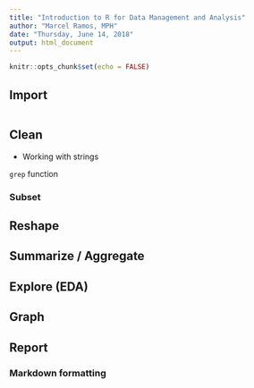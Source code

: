 ```yaml
---
title: "Introduction to R for Data Management and Analysis"
author: "Marcel Ramos, MPH"
date: "Thursday, June 14, 2018"
output: html_document
---
```


```r
knitr::opts_chunk$set(echo = FALSE)
```

## Import

```r

```

## Clean

- Working with strings

`grep` function

### Subset

## Reshape

## Summarize / Aggregate

## Explore (EDA)

## Graph

## Report

### Markdown formatting